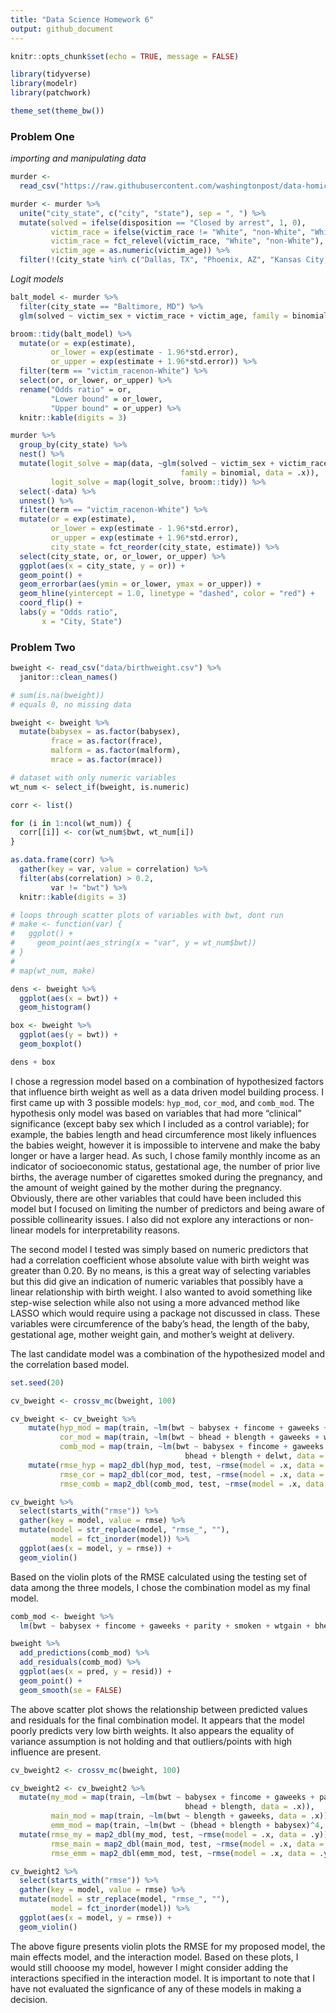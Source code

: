 ```yaml
---
title: "Data Science Homework 6"
output: github_document
---
```


```r
knitr::opts_chunk$set(echo = TRUE, message = FALSE)

library(tidyverse)
library(modelr)
library(patchwork)

theme_set(theme_bw())
```

### Problem One

*importing and manipulating data* 

```r
murder <- 
  read_csv("https://raw.githubusercontent.com/washingtonpost/data-homicides/master/homicide-data.csv")

murder <- murder %>%  
  unite("city_state", c("city", "state"), sep = ", ") %>% 
  mutate(solved = ifelse(disposition == "Closed by arrest", 1, 0), 
         victim_race = ifelse(victim_race != "White", "non-White", "White"), 
         victim_race = fct_relevel(victim_race, "White", "non-White"),
         victim_age = as.numeric(victim_age)) %>% 
  filter(!(city_state %in% c("Dallas, TX", "Phoenix, AZ", "Kansas City, MO", "Tulsa, AL")))
```

*Logit models*

```r
balt_model <- murder %>% 
  filter(city_state == "Baltimore, MD") %>% 
  glm(solved ~ victim_sex + victim_race + victim_age, family = binomial, data = .)

broom::tidy(balt_model) %>% 
  mutate(or = exp(estimate), 
         or_lower = exp(estimate - 1.96*std.error), 
         or_upper = exp(estimate + 1.96*std.error)) %>% 
  filter(term == "victim_racenon-White") %>% 
  select(or, or_lower, or_upper) %>% 
  rename("Odds ratio" = or, 
         "Lower bound" = or_lower, 
         "Upper bound" = or_upper) %>% 
  knitr::kable(digits = 3)
```

```r
murder %>% 
  group_by(city_state) %>% 
  nest() %>% 
  mutate(logit_solve = map(data, ~glm(solved ~ victim_sex + victim_race + victim_age, 
                                      family = binomial, data = .x)), 
         logit_solve = map(logit_solve, broom::tidy)) %>% 
  select(-data) %>% 
  unnest() %>% 
  filter(term == "victim_racenon-White") %>% 
  mutate(or = exp(estimate), 
         or_lower = exp(estimate - 1.96*std.error), 
         or_upper = exp(estimate + 1.96*std.error), 
         city_state = fct_reorder(city_state, estimate)) %>% 
  select(city_state, or, or_lower, or_upper) %>% 
  ggplot(aes(x = city_state, y = or)) + 
  geom_point() + 
  geom_errorbar(aes(ymin = or_lower, ymax = or_upper)) + 
  geom_hline(yintercept = 1.0, linetype = "dashed", color = "red") + 
  coord_flip() + 
  labs(y = "Odds ratio", 
       x = "City, State")
```

### Problem Two

```r
bweight <- read_csv("data/birthweight.csv") %>% 
  janitor::clean_names()

# sum(is.na(bweight))
# equals 0, no missing data

bweight <- bweight %>% 
  mutate(babysex = as.factor(babysex), 
         frace = as.factor(frace), 
         malform = as.factor(malform), 
         mrace = as.factor(mrace))

```

```r
# dataset with only numeric variables
wt_num <- select_if(bweight, is.numeric)

corr <- list()

for (i in 1:ncol(wt_num)) {
  corr[[i]] <- cor(wt_num$bwt, wt_num[i])
}

as.data.frame(corr) %>% 
  gather(key = var, value = correlation) %>% 
  filter(abs(correlation) > 0.2, 
         var != "bwt") %>% 
  knitr::kable(digits = 3)

# loops through scatter plots of variables with bwt, dont run
# make <- function(var) {
#   ggplot() + 
#     geom_point(aes_string(x = "var", y = wt_num$bwt)) 
# }
# 
# map(wt_num, make)
```

```r
dens <- bweight %>% 
  ggplot(aes(x = bwt)) + 
  geom_histogram()

box <- bweight %>% 
  ggplot(aes(y = bwt)) + 
  geom_boxplot()

dens + box
```

I chose a regression model based on a combination of hypothesized factors that influence birth weight as well as a data driven model building process. I first came up with 3 possible models: `hyp_mod`, `cor_mod`, and `comb_mod`. The hypothesis only model was based on variables that had more "clinical" significance (except baby sex which I included as a control variable); for example, the babies length and head circumference most likely influences the babies weight, however it is impossible to intervene and make the baby longer or have a larger head. As such, I chose family monthly income as an indicator of socioeconomic status, gestational age, the number of prior live births, the average number of cigarettes smoked during the pregnancy, and the amount of weight gained by the mother during the pregnancy. Obviously, there are other variables that could have been included this model but I focused on limiting the number of predictors and being aware of possible collinearity issues. I also did not explore any interactions or non-linear models for interpretability reasons. 

The second model I tested was simply based on numeric predictors that had a correlation coefficient whose absolute value with birth weight was greater than 0.20. By no means, is this a great way of selecting variables but this did give an indication of numeric variables that possibly have a linear relationship with birth weight. I also wanted to avoid something like step-wise selection while also not using a more advanced method like LASSO which would require using a package not discussed in class. These variables were circumference of the baby's head, the length of the baby, gestational age, mother weight gain, and mother's weight at delivery.

The last candidate model was a combination of the hypothesized model and the correlation based model.

```r

set.seed(20)

cv_bweight <- crossv_mc(bweight, 100)

cv_bweight <- cv_bweight %>% 
    mutate(hyp_mod = map(train, ~lm(bwt ~ babysex + fincome + gaweeks + parity + smoken + wtgain, data = .x)),
           cor_mod = map(train, ~lm(bwt ~ bhead + blength + gaweeks + wtgain + delwt, data = .x)), 
           comb_mod = map(train, ~lm(bwt ~ babysex + fincome + gaweeks + parity + smoken + wtgain + 
                                       bhead + blength + delwt, data = .x))) %>% 
    mutate(rmse_hyp = map2_dbl(hyp_mod, test, ~rmse(model = .x, data = .y)),
           rmse_cor = map2_dbl(cor_mod, test, ~rmse(model = .x, data = .y)),
           rmse_comb = map2_dbl(comb_mod, test, ~rmse(model = .x, data = .y)))

cv_bweight %>%  
  select(starts_with("rmse")) %>% 
  gather(key = model, value = rmse) %>% 
  mutate(model = str_replace(model, "rmse_", ""),
         model = fct_inorder(model)) %>% 
  ggplot(aes(x = model, y = rmse)) + 
  geom_violin()
```

Based on the violin plots of the RMSE calculated using the testing set of data among the three models, I chose the combination model as my final model. 

```r
comb_mod <- bweight %>% 
  lm(bwt ~ babysex + fincome + gaweeks + parity + smoken + wtgain + bhead + blength, data = .) 

bweight %>% 
  add_predictions(comb_mod) %>% 
  add_residuals(comb_mod) %>% 
  ggplot(aes(x = pred, y = resid)) + 
  geom_point() + 
  geom_smooth(se = FALSE)
```

The above scatter plot shows the relationship between predicted values and residuals for the final combination model. It appears that the model poorly predicts very low birth weights. It also appears the equality of variance assumption is not holding and that outliers/points with high influence are present. 

```r
cv_bweight2 <- crossv_mc(bweight, 100)

cv_bweight2 <- cv_bweight2 %>% 
  mutate(my_mod = map(train, ~lm(bwt ~ babysex + fincome + gaweeks + parity + smoken + wtgain + 
                                       bhead + blength, data = .x)), 
         main_mod = map(train, ~lm(bwt ~ blength + gaweeks, data = .x)), 
         emm_mod = map(train, ~lm(bwt ~ (bhead + blength + babysex)^4, data = .x))) %>% 
  mutate(rmse_my = map2_dbl(my_mod, test, ~rmse(model = .x, data = .y)),
         rmse_main = map2_dbl(main_mod, test, ~rmse(model = .x, data = .y)),
         rmse_emm = map2_dbl(emm_mod, test, ~rmse(model = .x, data = .y)))

cv_bweight2 %>% 
  select(starts_with("rmse")) %>% 
  gather(key = model, value = rmse) %>% 
  mutate(model = str_replace(model, "rmse_", ""),
         model = fct_inorder(model)) %>% 
  ggplot(aes(x = model, y = rmse)) + 
  geom_violin()
```

The above figure presents violin plots the RMSE for my proposed model, the main effects model, and the interaction model. Based on these plots, I would still chooose my model, however I might consider adding the interactions specified in the interaction model. It is important to note that I have not evaluated the signficance of any of these models in making a decision. 













